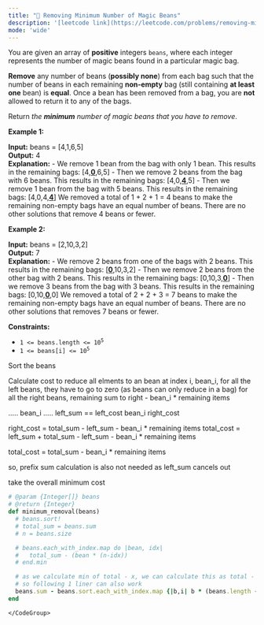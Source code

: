 ```yaml
---
title: "🧀 Removing Minimum Number of Magic Beans"
description: '[leetcode link](https://leetcode.com/problems/removing-minimum-number-of-magic-beans/description/)'
mode: 'wide'
---
```

<Tabs>
  <Tab title="Question" icon="circle-question" iconType="regular">
    <Card>
      <p>You are given an array of <strong>positive</strong> integers <code>beans</code>, where each integer represents the number of magic beans found in a particular magic bag.</p>  <p><strong>Remove</strong> any number of beans (<strong>possibly none</strong>) from each bag such that the number of beans in each remaining <strong>non-empty</strong> bag (still containing <strong>at least one</strong> bean) is <strong>equal</strong>. Once a bean has been removed from a bag, you are <strong>not</strong> allowed to return it to any of the bags.</p>  <p>Return <em>the <strong>minimum</strong> number of magic beans that you have to remove</em>.</p>   <p><strong class="example">Example 1:</strong></p>   <strong>Input:</strong> beans = [4,1,6,5] <br/> <strong>Output:</strong> 4 <br/> <strong>Explanation:</strong>  - We remove 1 bean from the bag with only 1 bean.   This results in the remaining bags: [4,<strong><u>0</u></strong>,6,5] - Then we remove 2 beans from the bag with 6 beans.   This results in the remaining bags: [4,0,<strong><u>4</u></strong>,5] - Then we remove 1 bean from the bag with 5 beans.   This results in the remaining bags: [4,0,4,<strong><u>4</u></strong>] We removed a total of 1 + 2 + 1 = 4 beans to make the remaining non-empty bags have an equal number of beans. There are no other solutions that remove 4 beans or fewer.   <p><strong class="example">Example 2:</strong></p>   <strong>Input:</strong> beans = [2,10,3,2] <br/> <strong>Output:</strong> 7 <br/> <strong>Explanation:</strong> - We remove 2 beans from one of the bags with 2 beans.   This results in the remaining bags: [<u><strong>0</strong></u>,10,3,2] - Then we remove 2 beans from the other bag with 2 beans.   This results in the remaining bags: [0,10,3,<u><strong>0</strong></u>] - Then we remove 3 beans from the bag with 3 beans.    This results in the remaining bags: [0,10,<u><strong>0</strong></u>,0] We removed a total of 2 + 2 + 3 = 7 beans to make the remaining non-empty bags have an equal number of beans. There are no other solutions that removes 7 beans or fewer.    <p><strong>Constraints:</strong></p>  <ul>  <li><code>1 &lt;= beans.length &lt;= 10<sup>5</sup></code></li>  <li><code>1 &lt;= beans[i] &lt;= 10<sup>5</sup></code></li> </ul> 
    </Card>
  </Tab>
  <Tab title="Solution" icon="lightbulb" iconType="regular" >
    <Card>
      Sort the beans

Calculate cost to reduce all elments to an bean at index i, bean_i, 
for all the left   beans, they have to go to zero (as beans can only reduce in a bag)
for all the right beans, remaining sum to right - bean_i * remaining items

..... bean_i .....
left_sum == left_cost bean_i right_cost

right_cost = total_sum - left_sum - bean_i * remaining items
total_cost = left_sum + total_sum - left_sum - bean_i * remaining items

total_cost = total_sum - bean_i * remaining items

so, prefix sum calculation is also not needed as left_sum cancels out

take the overall minimum cost
</Card>
  <Expandable title="code">
    <CodeGroup dropdown>
```ruby title="Removing Minimum Number of Magic Beans" lines
# @param {Integer[]} beans
# @return {Integer}
def minimum_removal(beans)
  # beans.sort!
  # total_sum = beans.sum
  # n = beans.size

  # beans.each_with_index.map do |bean, idx|
  #   total_sum - (bean * (n-idx))
  # end.min

  # as we calculate min of total - x, we can calculate this as total - max of x, x in this cases is bean *(n-idx)
  # so following 1 liner can also work
  beans.sum - beans.sort.each_with_index.map {|b,i| b * (beans.length - i) }.max
end
```
    </CodeGroup>
  </Expandable>
  </Tab>
</Tabs>
